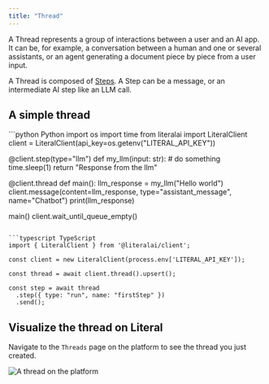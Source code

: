 ```yaml
---
title: "Thread"
---
```


A Thread represents a group of interactions between a user and an AI app. It can be, for example, a conversation between a human and one or several assistants, or an agent generating a document piece by piece from a user input.

A Thread is composed of [Steps](/concepts/step). A Step can be a message, or an intermediate AI step like an LLM call.

## A simple thread

<CodeGroup>
```python Python
import os
import time
from literalai import LiteralClient
client = LiteralClient(api_key=os.getenv("LITERAL_API_KEY"))

@client.step(type="llm")
def my_llm(input: str): # do something
    time.sleep(1)
    return "Response from the llm"

@client.thread
def main():
    llm_response = my_llm("Hello world")
    client.message(content=llm_response, type="assistant_message", name="Chatbot")
    print(llm_response)

main()
client.wait_until_queue_empty()
```

```typescript TypeScript
import { LiteralClient } from '@literalai/client';

const client = new LiteralClient(process.env['LITERAL_API_KEY']);

const thread = await client.thread().upsert();

const step = await thread
  .step({ type: "run", name: "firstStep" })
  .send();
```

</CodeGroup>

## Visualize the thread on Literal

Navigate to the `Threads` page on the platform to see the thread you just created.

<Frame caption="Output on the platform">
  <img src="/images/thread-one-step-one-message.png" alt="A thread on the platform" />
</Frame>